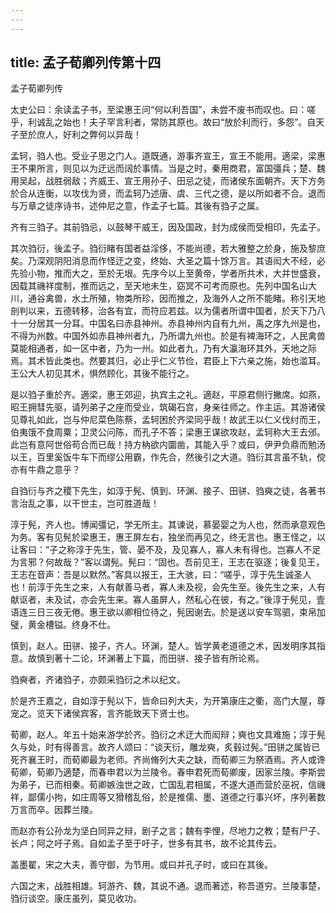 ```yaml
---
---
---
```

title: 孟子荀卿列传第十四
---

孟子荀卿列传

太史公曰：余读孟子书，至梁惠王问“何以利吾国”，未尝不废书而叹也。曰：嗟乎，利诚乱之始也！夫子罕言利者，常防其原也。故曰“放於利而行，多怨”。自天子至於庶人，好利之弊何以异哉！

孟轲，驺人也。受业子思之门人。道既通，游事齐宣王，宣王不能用。適梁，梁惠王不果所言，则见以为迂远而阔於事情。当是之时，秦用商君，富国彊兵；楚、魏用吴起，战胜弱敌；齐威王、宣王用孙子、田忌之徒，而诸侯东面朝齐。天下方务於合从连衡，以攻伐为贤，而孟轲乃述唐、虞、三代之德，是以所如者不合。退而与万章之徒序诗书，述仲尼之意，作孟子七篇。其後有驺子之属。

齐有三驺子。其前驺忌，以鼓琴干威王，因及国政，封为成侯而受相印，先孟子。

其次驺衍，後孟子。驺衍睹有国者益淫侈，不能尚德，若大雅整之於身，施及黎庶矣。乃深观阴阳消息而作怪迂之变，终始、大圣之篇十馀万言。其语闳大不经，必先验小物，推而大之，至於无垠。先序今以上至黄帝，学者所共术，大并世盛衰，因载其禨祥度制，推而远之，至天地未生，窈冥不可考而原也。先列中国名山大川，通谷禽兽，水土所殖，物类所珍，因而推之，及海外人之所不能睹。称引天地剖判以来，五德转移，治各有宜，而符应若兹。以为儒者所谓中国者，於天下乃八十一分居其一分耳。中国名曰赤县神州。赤县神州内自有九州，禹之序九州是也，不得为州数。中国外如赤县神州者九，乃所谓九州也。於是有裨海环之，人民禽兽莫能相通者，如一区中者，乃为一州。如此者九，乃有大瀛海环其外，天地之际焉。其术皆此类也。然要其归，必止乎仁义节俭，君臣上下六亲之施，始也滥耳。王公大人初见其术，惧然顾化，其後不能行之。

是以驺子重於齐。適梁，惠王郊迎，执宾主之礼。適赵，平原君侧行撇席。如燕，昭王拥彗先驱，请列弟子之座而受业，筑碣石宫，身亲往师之。作主运。其游诸侯见尊礼如此，岂与仲尼菜色陈蔡，孟轲困於齐梁同乎哉！故武王以仁义伐纣而王，伯夷饿不食周粟；卫灵公问陈，而孔子不答；梁惠王谋欲攻赵，孟轲称大王去邠。此岂有意阿世俗苟合而已哉！持方枘欲内圜凿，其能入乎？或曰，伊尹负鼎而勉汤以王，百里奚饭牛车下而缪公用霸，作先合，然後引之大道。驺衍其言虽不轨，傥亦有牛鼎之意乎？

自驺衍与齐之稷下先生，如淳于髡、慎到、环渊、接子、田骈、驺奭之徒，各著书言治乱之事，以干世主，岂可胜道哉！

淳于髡，齐人也。博闻彊记，学无所主。其谏说，慕晏婴之为人也，然而承意观色为务。客有见髡於梁惠王，惠王屏左右，独坐而再见之，终无言也。惠王怪之，以让客曰：“子之称淳于先生，管、晏不及，及见寡人，寡人未有得也。岂寡人不足为言邪？何故哉？”客以谓髡。髡曰：“固也。吾前见王，王志在驱逐；後复见王，王志在音声：吾是以默然。”客具以报王，王大骇，曰：“嗟乎，淳于先生诚圣人也！前淳于先生之来，人有献善马者，寡人未及视，会先生至。後先生之来，人有献讴者，未及试，亦会先生来。寡人虽屏人，然私心在彼，有之。”後淳于髡见，壹语连三日三夜无倦。惠王欲以卿相位待之，髡因谢去。於是送以安车驾驷，束帛加璧，黄金槽镒。终身不仕。

慎到，赵人。田骈、接子，齐人。环渊，楚人。皆学黄老道德之术，因发明序其指意。故慎到著十二论，环渊著上下篇，而田骈、接子皆有所论焉。

驺奭者，齐诸驺子，亦颇采驺衍之术以纪文。

於是齐王嘉之，自如淳于髡以下，皆命曰列大夫，为开第康庄之衢，高门大屋，尊宠之。览天下诸侯宾客，言齐能致天下贤士也。

荀卿，赵人。年五十始来游学於齐。驺衍之术迂大而闳辩；奭也文具难施；淳于髡久与处，时有得善言。故齐人颂曰：“谈天衍，雕龙奭，炙毂过髡。”田骈之属皆已死齐襄王时，而荀卿最为老师。齐尚脩列大夫之缺，而荀卿三为祭酒焉。齐人或谗荀卿，荀卿乃適楚，而春申君以为兰陵令。春申君死而荀卿废，因家兰陵。李斯尝为弟子，已而相秦。荀卿嫉浊世之政，亡国乱君相属，不遂大道而营於巫祝，信禨祥，鄙儒小拘，如庄周等又猾稽乱俗，於是推儒、墨、道德之行事兴坏，序列著数万言而卒。因葬兰陵。

而赵亦有公孙龙为坚白同异之辩，剧子之言；魏有李悝，尽地力之教；楚有尸子、长卢；阿之吁子焉。自如孟子至于吁子，世多有其书，故不论其传云。

盖墨翟，宋之大夫，善守御，为节用。或曰并孔子时，或曰在其後。

六国之末，战胜相雄。轲游齐、魏，其说不通。退而著述，称吾道穷。兰陵事楚，驺衍谈空。康庄虽列，莫见收功。

